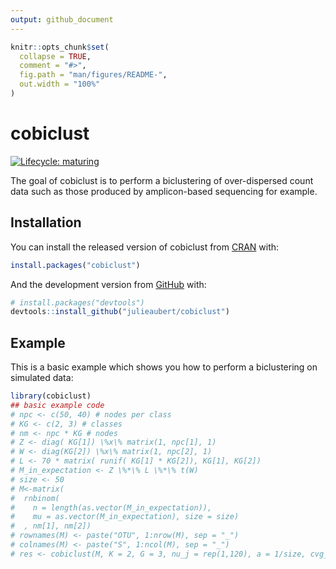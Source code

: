 ```yaml
---
output: github_document
---
```


<!-- README.md is generated from README.Rmd. Please edit that file -->

```r
knitr::opts_chunk$set(
  collapse = TRUE,
  comment = "#>",
  fig.path = "man/figures/README-",
  out.width = "100%"
)
```

# cobiclust

<!-- badges: start -->
[![Lifecycle: maturing](https://img.shields.io/badge/lifecycle-maturing-blue.svg)](https://www.tidyverse.org/lifecycle/#maturing)
<!-- badges: end -->

The goal of cobiclust is to perform a biclustering of over-dispersed count data such as those produced by amplicon-based sequencing for example.

## Installation

You can install the released version of cobiclust from [CRAN](https://CRAN.R-project.org) with:

``` r
install.packages("cobiclust")
```

And the development version from [GitHub](https://github.com/) with:

``` r
# install.packages("devtools")
devtools::install_github("julieaubert/cobiclust")
```
## Example

This is a basic example which shows you how to perform a biclustering on simulated data:

```r
library(cobiclust)
## basic example code
# npc <- c(50, 40) # nodes per class
# KG <- c(2, 3) # classes
# nm <- npc * KG # nodes
# Z <- diag( KG[1]) \%x\% matrix(1, npc[1], 1)
# W <- diag(KG[2]) \%x\% matrix(1, npc[2], 1)
# L <- 70 * matrix( runif( KG[1] * KG[2]), KG[1], KG[2])
# M_in_expectation <- Z \%*\% L \%*\% t(W)
# size <- 50
# M<-matrix(
#  rnbinom(
#    n = length(as.vector(M_in_expectation)),
#    mu = as.vector(M_in_expectation), size = size)
#  , nm[1], nm[2])
# rownames(M) <- paste("OTU", 1:nrow(M), sep = "_")
# colnames(M) <- paste("S", 1:ncol(M), sep = "_")
# res <- cobiclust(M, K = 2, G = 3, nu_j = rep(1,120), a = 1/size, cvg_lim = 1e-5)
```

